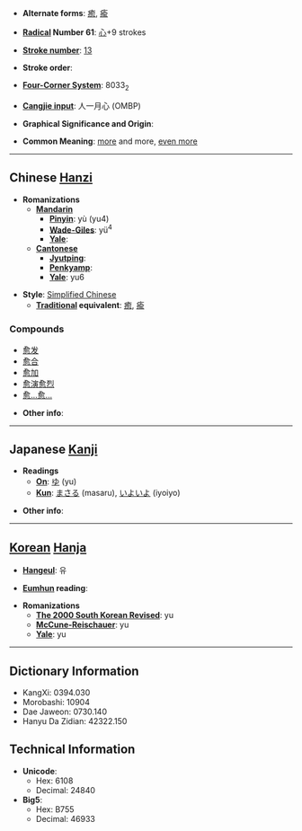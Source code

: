 * '''Alternate forms''': [[癒]], [[瘉]]

* '''[[Wiktionary:Chinese radical index| Radical]] Number 61''': [[Wiktionary:Chinese radical index 心|心]]+9 strokes

* '''[[Wiktionary:Chinese total strokes index|Stroke number]]''': [[Wiktionary:Chinese total strokes index 13|13]]

* '''Stroke order''': 

* '''[[Wiktionary:Chinese four corner index|Four-Corner System]]''': 8033<sub>2</sub>

* '''[[Wiktionary:Chinese Cangjie index|Cangjie input]]''': 人一月心 (OMBP)

* '''Graphical Significance and Origin''': 

* '''Common Meaning''': [[more]] and more, [[even more]]

----

== Chinese [[Hanzi]] ==

* '''Romanizations'''
** '''[[Mandarin]]'''
*** '''[[Pinyin]]''': yù (yu4)
*** '''[[Wade-Giles]]''': yü<sup>4</sup>
*** '''[[Yale]]''': 
** '''[[Cantonese]]'''
*** '''[[Jyutping]]''':
*** '''[[Penkyamp]]''': 
*** '''[[Yale]]''': yu6

* '''Style''': [[Simplified Chinese]] 
** '''[[Traditional Chinese|Traditional]] equivalent''': [[癒]], [[瘉]]

===Compounds===
*[[愈发]]
*[[愈合]]
*[[愈加]]
*[[愈演愈烈]]
*[[愈…愈…]]

* '''Other info''': 

----

== Japanese [[Kanji]] ==

* '''Readings'''
** '''[[On]]''': [[ゆ]] (yu)
** '''[[Kun]]''': [[まさる]] (masaru), [[いよいよ]] (iyoiyo)

* '''Other info''':  

----

== [[Korean]] [[Hanja]] ==

* '''[[Hangeul]]''': 유

* '''[[Eumhun]] reading''': 

* '''Romanizations'''
** '''[[The 2000 South Korean Revised Romanization|The 2000 South Korean Revised]]''': yu
** '''[[McCune-Reischauer]]''': yu
** '''[[Yale]]''': yu

----

== Dictionary Information ==

* KangXi: 0394.030
* Morobashi: 10904
* Dae Jaweon: 0730.140
* Hanyu Da Zidian: 42322.150

== Technical Information ==

* '''Unicode''':
** Hex: 6108
** Decimal: 24840
* '''Big5''':
** Hex: B755
** Decimal: 46933